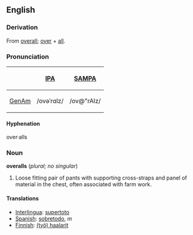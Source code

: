 ==English==
===Derivation===
From [[overall]]; [[over]] + [[all]].

===Pronunciation===
{| border=1 cellpadding=5
! !! [[w:IPA|IPA]] !! [[w:SAMPA|SAMPA]]
|-
! [[GenAm]]
| /ovəˈrɑlz/ || /ov@"rAlz/
|}

====Hyphenation====
over·alls

===Noun===
'''overalls''' (''plural; no singular'')
#Loose fitting pair of pants with supporting cross-straps and panel of material in the chest, often associated with farm work.

====Translations====
*[[Interlingua]]: [[supertoto]]
*[[Spanish]]: [[sobretodo]], ''m''
*[[Finnish]]: [[(työ) haalarit]]